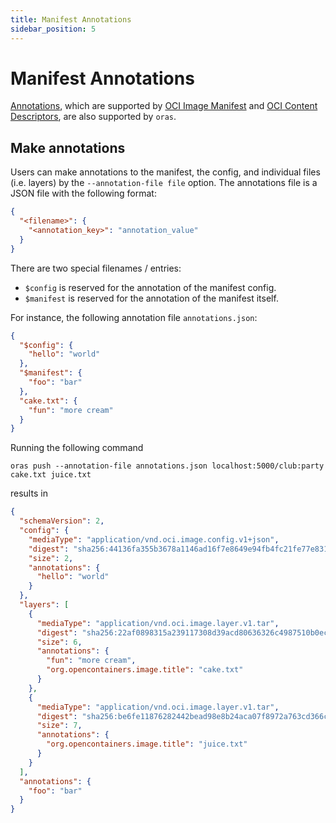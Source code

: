 ```yaml
---
title: Manifest Annotations
sidebar_position: 5
---
```


# Manifest Annotations

[Annotations](https://github.com/opencontainers/image-spec/blob/main/annotations.md), which are supported by [OCI Image Manifest](https://github.com/opencontainers/image-spec/blob/main/manifest.md#image-manifest) and [OCI Content Descriptors](https://github.com/opencontainers/image-spec/blob/main/descriptor.md), are also supported by `oras`.

## Make annotations

Users can make annotations to the manifest, the config, and individual files (i.e. layers) by the `--annotation-file file` option.
The annotations file is a JSON file with the following format:

```json
{
  "<filename>": {
    "<annotation_key>": "annotation_value"
  }
}
```

There are two special filenames / entries:
- `$config` is reserved for the annotation of the manifest config.
- `$manifest` is reserved for the annotation of the manifest itself.

For instance, the following annotation file `annotations.json`:

```json
{
  "$config": {
    "hello": "world"
  },
  "$manifest": {
    "foo": "bar"
  },
  "cake.txt": {
    "fun": "more cream"
  }
}
```

Running the following command

```
oras push --annotation-file annotations.json localhost:5000/club:party cake.txt juice.txt
```

results in

```json
{
  "schemaVersion": 2,
  "config": {
    "mediaType": "application/vnd.oci.image.config.v1+json",
    "digest": "sha256:44136fa355b3678a1146ad16f7e8649e94fb4fc21fe77e8310c060f61caaff8a",
    "size": 2,
    "annotations": {
      "hello": "world"
    }
  },
  "layers": [
    {
      "mediaType": "application/vnd.oci.image.layer.v1.tar",
      "digest": "sha256:22af0898315a239117308d39acd80636326c4987510b0ec6848e58eb584ba82e",
      "size": 6,
      "annotations": {
        "fun": "more cream",
        "org.opencontainers.image.title": "cake.txt"
      }
    },
    {
      "mediaType": "application/vnd.oci.image.layer.v1.tar",
      "digest": "sha256:be6fe11876282442bead98e8b24aca07f8972a763cd366c56b4b5f7bcdd23eac",
      "size": 7,
      "annotations": {
        "org.opencontainers.image.title": "juice.txt"
      }
    }
  ],
  "annotations": {
    "foo": "bar"
  }
}
```
